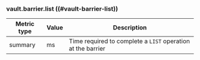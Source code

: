 ### vault.barrier.list ((#vault-barrier-list))

Metric type | Value | Description
----------- | ----- | -----------
summary     | ms    | Time required to complete a `LIST` operation at the barrier